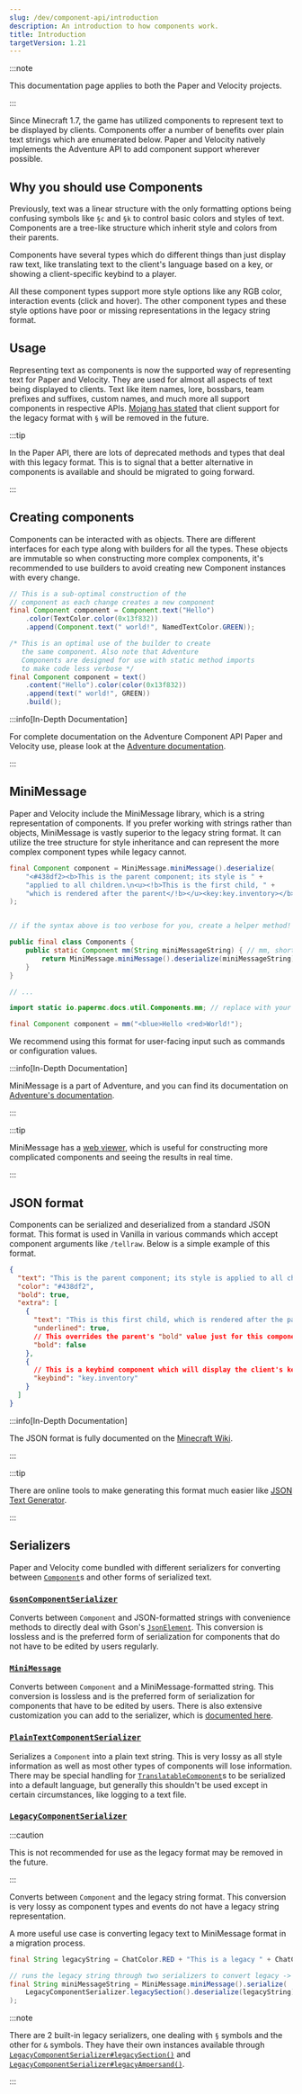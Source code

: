 ```yaml
---
slug: /dev/component-api/introduction
description: An introduction to how components work.
title: Introduction
targetVersion: 1.21
---
```


:::note

This documentation page applies to both the Paper and Velocity projects.

:::

Since Minecraft 1.7, the game has utilized components to represent text to be displayed
by clients. Components offer a number of benefits over plain text strings which are enumerated below.
Paper and Velocity natively implements the Adventure API to add component support wherever possible.

## Why you should use Components

Previously, text was a linear structure with the only formatting options being
confusing symbols like `§c` and `§k` to control basic colors and styles of text.
Components are a tree-like structure which inherit style and colors from their parents.

Components have several types which do different things than just display raw text, like
translating text to the client's language based on a key, or showing a client-specific keybind
to a player.

All these component types support more style options like any RGB color, interaction events
(click and hover). The other component types and these style options have poor or missing
representations in the legacy string format.

## Usage

Representing text as components is now the supported way of representing text for Paper and Velocity. They are used
for almost all aspects of text being displayed to clients. Text like item names, lore, bossbars, team prefixes and
suffixes, custom names, and much more all support components in respective APIs.
[Mojang has stated](https://bugs.mojang.com/browse/MC-190605?focusedId=993040&page=com.atlassian.jira.plugin.system.issuetabpanels%3Acomment-tabpanel#comment-993040)
that client support for the legacy format with `§` will be removed in the future.


:::tip

In the Paper API, there are lots of deprecated methods and types that deal with this legacy format. This is to
signal that a better alternative in components is available and should be migrated to going forward.

:::

## Creating components

Components can be interacted with as objects. There are different interfaces for each type along with
builders for all the types. These objects are immutable so when constructing more complex components, it's
recommended to use builders to avoid creating new Component instances with every change.

```java
// This is a sub-optimal construction of the
// component as each change creates a new component
final Component component = Component.text("Hello")
    .color(TextColor.color(0x13f832))
    .append(Component.text(" world!", NamedTextColor.GREEN));

/* This is an optimal use of the builder to create
   the same component. Also note that Adventure
   Components are designed for use with static method imports
   to make code less verbose */
final Component component = text()
    .content("Hello").color(color(0x13f832))
    .append(text(" world!", GREEN))
    .build();
```

:::info[In-Depth Documentation]

For complete documentation on the Adventure Component API Paper and Velocity use, please look at the
[Adventure documentation](https://docs.advntr.dev).

:::

## MiniMessage

Paper and Velocity include the MiniMessage library, which is a string representation of components. If you prefer working with
strings rather than objects, MiniMessage is vastly superior to the legacy string format. It can utilize the tree
structure for style inheritance and can represent the more complex component types while legacy cannot.

```java
final Component component = MiniMessage.miniMessage().deserialize(
    "<#438df2><b>This is the parent component; its style is " +
    "applied to all children.\n<u><!b>This is the first child, " +
    "which is rendered after the parent</!b></u><key:key.inventory></b></#438df2>"
);


// if the syntax above is too verbose for you, create a helper method!

public final class Components {
    public static Component mm(String miniMessageString) { // mm, short for MiniMessage
        return MiniMessage.miniMessage().deserialize(miniMessageString);
    }
}

// ...

import static io.papermc.docs.util.Components.mm; // replace with your own package

final Component component = mm("<blue>Hello <red>World!");
```

We recommend using this format for user-facing input such as commands or configuration values.

:::info[In-Depth Documentation]

MiniMessage is a part of Adventure, and you can find its documentation on [Adventure's documentation](https://docs.advntr.dev/minimessage/index.html).

:::

:::tip

MiniMessage has a [web viewer](https://webui.advntr.dev/), which is useful for constructing more complicated components and seeing the results in real time.

:::

## JSON format

Components can be serialized and deserialized from a standard JSON format. This format is used
in Vanilla in various commands which accept component arguments like `/tellraw`. Below is a simple example
of this format.

```json
{
  "text": "This is the parent component; its style is applied to all children.\n",
  "color": "#438df2",
  "bold": true,
  "extra": [
    {
      "text": "This is this first child, which is rendered after the parent",
      "underlined": true,
      // This overrides the parent's "bold" value just for this component
      "bold": false
    },
    {
      // This is a keybind component which will display the client's keybind for that action
      "keybind": "key.inventory"
    }
  ]
}
```

:::info[In-Depth Documentation]

The JSON format is fully documented on the [Minecraft Wiki](https://minecraft.wiki/w/Raw_JSON_text_format).

:::

:::tip

There are online tools to make generating this format much easier like [JSON Text Generator](https://minecraft.tools/en/json_text.php).

:::

## Serializers

Paper and Velocity come bundled with different serializers for converting between
[`Component`](https://jd.advntr.dev/api/latest/net/kyori/adventure/text/Component.html)s and other forms of serialized text.

### [`GsonComponentSerializer`](https://jd.advntr.dev/text-serializer-gson/latest)

Converts between `Component`
and JSON-formatted strings with convenience methods to directly deal with Gson's
[`JsonElement`](https://javadoc.io/doc/com.google.code.gson/gson/latest/com.google.gson/com/google/gson/JsonElement.html).
This conversion is lossless and is the preferred form of serialization for components that do not have to be edited by users regularly.

### [`MiniMessage`](https://jd.advntr.dev/text-minimessage/latest)

Converts between `Component`
and a MiniMessage-formatted string. This conversion is lossless and is the preferred form of
serialization for components that have to be edited by users. There is also extensive customization you can add to the
serializer, which is [documented here](https://docs.advntr.dev/minimessage/api.html#getting-started).

### [`PlainTextComponentSerializer`](https://jd.advntr.dev/text-serializer-plain/latest)

Serializes a `Component` into a plain text string. This is very lossy as all style information as well as most other
types of components will lose information. There may be special handling for
[`TranslatableComponent`](https://jd.advntr.dev/api/latest/net/kyori/adventure/text/TranslatableComponent.html)s to be serialized
into a default language, but generally this shouldn't be used except in certain circumstances, like logging to a text file.

### [`LegacyComponentSerializer`](https://jd.advntr.dev/text-serializer-legacy/latest)

:::caution

This is not recommended for use as the legacy format may be removed in the future.

:::

Converts between `Component` and the legacy string format.
This conversion is very lossy as component types and events do not have a legacy string representation.

A more useful use case is converting legacy text to MiniMessage format in a migration process.
```java
final String legacyString = ChatColor.RED + "This is a legacy " + ChatColor.GOLD + "string";

// runs the legacy string through two serializers to convert legacy -> MiniMessage
final String miniMessageString = MiniMessage.miniMessage().serialize(
    LegacyComponentSerializer.legacySection().deserialize(legacyString)
);
```

:::note

There are 2 built-in legacy serializers, one dealing with `§` symbols and the other for
`&` symbols. They have their own instances available through
[`LegacyComponentSerializer#legacySection()`](https://jd.advntr.dev/text-serializer-legacy/latest/net/kyori/adventure/text/serializer/legacy/LegacyComponentSerializer.html#legacySection())
and [`LegacyComponentSerializer#legacyAmpersand()`](https://jd.advntr.dev/text-serializer-legacy/latest/net/kyori/adventure/text/serializer/legacy/LegacyComponentSerializer.html#legacyAmpersand()).

:::
